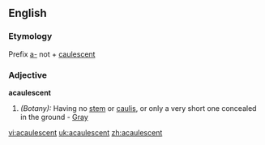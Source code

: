 ==English==

===Etymology===
Prefix [[a-]] not + [[caulescent]]

===Adjective===
'''acaulescent'''

# ''(Botany):'' Having no [[stem]] or [[caulis]], or only a very short one concealed in the ground - [[Gray]]

[[vi:acaulescent]]
[[uk:acaulescent]]
[[zh:acaulescent]]